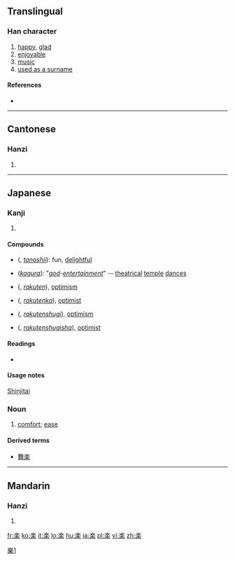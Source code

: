 {{also|樂|乐}}
==Translingual==

===Han character===
{{Han char|rn=75|rad=木|as=09|sn=13|four=|canj=戈人木 (IOD), X戈人木 (XIOD)}}

# [[happy]], [[glad]]
# [[enjoyable]]
# [[music]]
# [[used as a surname]]

====References====
* {{Han ref|kx=0542.191|dkj=15213|dj=0930.200|hdz=80020.140|uh=697D|ud=27005}}

----

==Cantonese==

===Hanzi===
{{yue-hanzi|jyut=ngaau6, lok6, ngok6|y=lok6, ngok6}}

# {{defn|lang=yue|sort=木09}}

----

==Japanese==

===Kanji===
{{ja-kanji|grade=2|rs=木09}}

# {{defn|lang=ja|sort=木09}}

====Compounds====
* {{l|ja|楽しい}} ({{l|ja|たのしい}}, ''[[tanoshii]]''): fun, [[delightful]]
* {{l|ja|神楽}} (''[[w:Kagura|kagura]]''): "''[[god]]-[[entertainment]]''" -- [[theatrical]] [[temple]] [[dance]]s
* {{l|ja|楽天}} ({{l|ja|らくてん}}, ''[[rakuten]]''), [[optimism]]
* {{l|ja|楽天家}} ({{l|ja|らくてんか}}, ''[[rakutenka]]''), [[optimist]]
* {{l|ja|楽天主義}} ({{l|ja|らくてんしゅぎ}}, ''[[rakutenshugi]]''), [[optimism]]
* {{l|ja|楽天主義者}} ({{l|ja|らくてんしゅぎしゃ}}, ''[[rakutenshugisha]]''), [[optimist]]

====Readings====
* {{ja-readings|on=[[がく]] (gaku), [[らく]] (raku)|kun=[[たのしい]] (tanoshii), [[たのしむ]] (tanoshimu), [[このむ]] (konomu)}}

====Usage notes====
[[shinjitai|Shinjitai]]

===Noun===
{{ja-noun|k|hira=らく|rom=raku}}

# [[comfort]]; [[ease]]

====Derived terms====
*[[舞楽]]

----

==Mandarin==

===Hanzi===
{{cmn-hanzi|pin=[[lè]] ([[le4]]), [[luò]] ([[luo4]]), [[yào]] ([[yao4]]), [[yuè]] ([[yue4]]), [[liáo]] ([[liao2]])|wg=le<sup>4</sup>, lo<sup>4</sup>, yao<sup>4</sup>, yüeh<sup>4</sup>}}

# {{defn|lang=cmn|sort=木09}}

[[Category:CJKV characters simplified differently in Japan and China|樂1]]

[[fr:楽]]
[[ko:楽]]
[[it:楽]]
[[lo:楽]]
[[hu:楽]]
[[ja:楽]]
[[pl:楽]]
[[vi:楽]]
[[zh:楽]]
